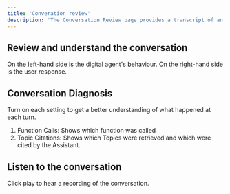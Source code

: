 ```yaml
---
title: 'Converation review'
description: 'The Conversation Review page provides a transcript of an interaction between a customer and the Assistant.'
---
```

## Review and understand the conversation

On the left-hand side is the digital agent's behaviour. On the right-hand side is the user response.

## Conversation Diagnosis
Turn on each setting to get a better understanding of what happened at each turn.
1. Function Calls: Shows which function was called 
2. Topic Citations: Shows which Topics were retrieved and which were cited by the Assistant.

## Listen to the conversation
Click play to hear a recording of the conversation.